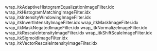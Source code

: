 wrap_itkAdaptiveHistogramEqualizationImageFilter.idx
wrap_itkHistogramMatchingImageFilter.idx
wrap_itkIntensityWindowingImageFilter.idx
wrap_itkInvertIntensityImageFilter.idx
wrap_itkMaskImageFilter.idx
wrap_itkMaskNegatedImageFilter.idx
wrap_itkNormalizeImageFilter.idx
wrap_itkRescaleIntensityImageFilter.idx
wrap_itkShiftScaleImageFilter.idx
wrap_itkSigmoidImageFilter.idx
wrap_itkVectorRescaleIntensityImageFilter.idx


